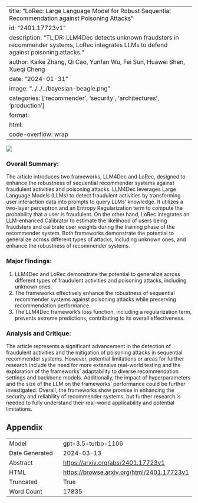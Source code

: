 
---
title: "LoRec: Large Language Model for Robust Sequential Recommendation against Poisoning Attacks"
id: "2401.17723v1"
description: "TL;DR: LLM4Dec detects unknown fraudsters in recommender systems, LoRec integrates LLMs to defend against poisoning attacks."
author: Kaike Zhang, Qi Cao, Yunfan Wu, Fei Sun, Huawei Shen, Xueqi Cheng
date: "2024-01-31"
image: "../../../bayesian-beagle.png"
categories: ['recommender', 'security', 'architectures', 'production']
format:
  html:
    code-overflow: wrap
---

![](../../../bayesian-beagle.png)

### Overall Summary:

The article introduces two frameworks, LLM4Dec and LoRec, designed to enhance the robustness of sequential recommender systems against fraudulent activities and poisoning attacks. LLM4Dec leverages Large Language Models (LLMs) to detect fraudulent activities by transforming user interaction data into prompts to query LLMs' knowledge. It utilizes a two-layer perceptron and an Entropy Regularization term to compute the probability that a user is fraudulent. On the other hand, LoRec integrates an LLM-enhanced Calibrator to estimate the likelihood of users being fraudsters and calibrate user weights during the training phase of the recommender system. Both frameworks demonstrate the potential to generalize across different types of attacks, including unknown ones, and enhance the robustness of recommender systems.

### Major Findings:
1. LLM4Dec and LoRec demonstrate the potential to generalize across different types of fraudulent activities and poisoning attacks, including unknown ones.
2. The frameworks effectively enhance the robustness of sequential recommender systems against poisoning attacks while preserving recommendation performance.
3. The LLM4Dec framework's loss function, including a regularization term, prevents extreme predictions, contributing to its overall effectiveness.

### Analysis and Critique:
The article represents a significant advancement in the detection of fraudulent activities and the mitigation of poisoning attacks in sequential recommender systems. However, potential limitations or areas for further research include the need for more extensive real-world testing and the exploration of the frameworks' adaptability to diverse recommendation settings and backbone models. Additionally, the impact of hyperparameters and the size of the LLM on the frameworks' performance could be further investigated. Overall, the frameworks show promise in enhancing the security and reliability of recommender systems, but further research is needed to fully understand their real-world applicability and potential limitations.

## Appendix

|          |          |
|----------|----------|
| Model     | gpt-3.5-turbo-1106       |
| Date Generated     | 2024-03-13       |
| Abstract | [https://arxiv.org/abs/2401.17723v1](https://arxiv.org/abs/2401.17723v1)        |
| HTML     | [https://browse.arxiv.org/html/2401.17723v1](https://browse.arxiv.org/html/2401.17723v1)       |
| Truncated       | True       |
| Word Count       | 17835       |
